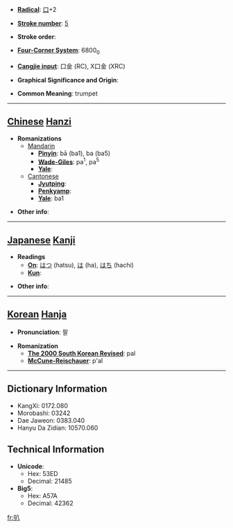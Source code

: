 * '''[[Wiktionary:Chinese radical index| Radical]]''': [[Wiktionary:Chinese radical index 口|口]]+2

* '''[[Wiktionary:Chinese total strokes index|Stroke number]]''': [[Wiktionary:Chinese total strokes index 5|5]]

* '''Stroke order''': 

* '''[[Wiktionary:Chinese four corner index|Four-Corner System]]''': 6800<sub>0</sub>

* '''[[Wiktionary:Chinese Cangjie index|Cangjie input]]''': 口金 (RC), X口金 (XRC)

* '''Graphical Significance and Origin''': 

* '''Common Meaning''': trumpet

----

== [[Chinese]] [[Hanzi]] ==

* '''Romanizations'''
** [[Mandarin]]
*** '''[[Pinyin]]''': bā (ba1), ba (ba5)
*** '''[[Wade-Giles]]''': pa<sup>1</sup>, pa<sup>5</sup>
*** '''[[Yale]]''': 
**[[Cantonese]]
***'''[[Jyutping]]''':
***'''[[Penkyamp]]''': 
***'''[[Yale]]''': ba1

* '''Other info''': 

----

== [[Japanese]] [[Kanji]] ==

* '''Readings'''
** '''[[On]]''': [[はつ]] (hatsu), [[は]] (ha), [[はち]] (hachi)
** '''[[Kun]]''': 

* '''Other info''':  

----

== [[Korean]] [[Hanja]] ==

* '''Pronunciation''': 팔

* '''Romanization'''
** '''[[The 2000 South Korean Revised Romanization|The 2000 South Korean Revised]]''': pal
** '''[[McCune-Reischauer]]''': p'al

----

== Dictionary Information ==

* KangXi: 0172.080
* Morobashi: 03242
* Dae Jaweon: 0383.040
* Hanyu Da Zidian: 10570.060

== Technical Information ==

* '''Unicode''':
** Hex: 53ED
** Decimal: 21485
* '''Big5''':
** Hex: A57A
** Decimal: 42362

[[fr:叭]]